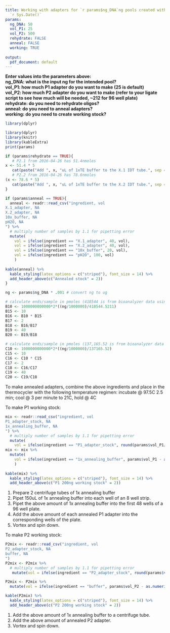 ```yaml
---
title: Working with adapters for `r params$ng_DNA`ng pools created with PstI-MluCI on
  `r Sys.Date()`
params:
  ng_DNA: 50
  vol_P1: 25
  vol_P2: 500
  rehydrate: FALSE
  anneal: FALSE
  working: TRUE
  
output:
  pdf_document: default
---
```


**Enter values into the parameters above:  
ng_DNA: what is the input ng for the intended pool?  
vol_P1: how much P1 adapter do you want to make (25 is default)  
vol_P2: how much P2 adapter do you want to make (refer to your ligate script to see how much will be needed, ~212 for 96 well plate)  
rehydrate: do you need to rehydrate oligos?  
anneal: do you need to anneal adapters?  
working: do you need to create working stock?**  

```r
library(dplyr)
```


```r
library(dplyr)
library(knitr)
library(kableExtra)
print(params)

if (params$rehydrate == TRUE){
   # P2.1 from 2016-04-26 has 51.4nmoles
x <- 51.4 * 5
   cat(paste("Add ", x, "uL of 1xTE buffer to the X.1 IDT tube.", sep = ""))
   # P2.2 from 2016-04-26 has 78.6nmoles
(x <- 78.6 * 5)
   cat(paste("Add ", x, "uL of 1xTE buffer to the X.2 IDT tube.", sep = ""))
}
```
```r
if (params$anneal == TRUE){
  anneal <- readr::read_csv("ingredient, vol
X.1_adapter, NA
X.2_adapter, NA
10x_buffer, NA
pH2O, NA
") %>% 
  # multiply number of samples by 1.1 for pipetting error
  mutate(
    vol = ifelse(ingredient == "X.1_adapter", 40, vol),
    vol = ifelse(ingredient == "X.2_adapter", 40, vol), 
    vol = ifelse(ingredient == "10x_buffer", 20, vol), 
    vol = ifelse(ingredient == "pH2O", 100, vol)
    )
 
kable(anneal) %>%
  kable_styling(latex_options = c("striped"), font_size = 14) %>%
  add_header_above(c("Annealed stock" = 2))
}

```

```r
ng <- params$ng_DNA * .001 # convert ng to ug

# calculate ends/sample in pmoles (418544 is from bioanalyzer data using the ligation molarity calculator, APCL-PstI specific)
B10 <- 1000000000000*2*((ng/1000000)/418544.5211)
B15 <- 10
B16 <- B10 * B15
B17 <- 2
B18 <- B16/B17
B19 <- 40
B20 <- B19/B18

# calculate ends/sample in pmoles (137,165.52 is from bioanalyzer data using the ligation molarity calculator, APCL-MluCI specific)
C10 <- 1000000000000*2*((ng/1000000)/137165.52)
C15 <- 10
C16 <- C10 * C15
C17 <- 2
C18 <- C16/C17
C19 <- 40
C20 <- C19/C18

```
To make annealed adapters, combine the above ingredients and place in the thermocycler with the following temperature regimen:
incubate @ 97.5C 2.5 min; cool @ 3 per minute to 21C, hold @ 4C 


To make P1 working stock:
```r
mix <- readr::read_csv("ingredient, vol
P1_adapter_stock, NA
1x_annealing_buffer, NA
") %>% 
  # multiply number of samples by 1.1 for pipetting error
  mutate(
    vol = ifelse(ingredient == "P1_adapter_stock", round(params$vol_P1/B20) , vol))
mix <- mix %>% 
  mutate(
    vol = ifelse(ingredient == "1x_annealing_buffer", params$vol_P1 - as.numeric(mix$vol[1]), vol)
    )
 
kable(mix) %>%
  kable_styling(latex_options = c("striped"), font_size = 14) %>%
  add_header_above(c("P1 200ng working stock" = 2))
```
1. Prepare 2 centrifuge tubes of 1x annealing buffer  
2. Pipet 150uL of 1x annealing buffer into each well of an 8 well strip.  
3. Pipet the above amount of 1x annealing buffer into the first 48 wells of a  96 well plate.  
4. Add the above amount of each annealed P1 adapter into the corresponding wells of the plate.  
5. Vortex and spin down.  

To make P2 working stock: 
```r

P2mix <- readr::read_csv("ingredient, vol
P2_adapter_stock, NA
buffer, NA
") 
P2mix <- P2mix %>% 
  # multiply number of samples by 1.1 for pipetting error
   mutate(vol = ifelse(ingredient == "P2_adapter_stock", round(params$vol_P2/C20) , vol)) 

P2mix <- P2mix %>% 
  mutate(vol = ifelse(ingredient == "buffer", params$vol_P2 - as.numeric(P2mix$vol[1]), vol))

kable(P2mix) %>%
  kable_styling(latex_options = c("striped"), font_size = 14) %>%
  add_header_above(c("P2 200ng working stock" = 2))

```
1. Add the above amount of  1x annealing buffer to a centrifuge tube.  
2. Add the above amount of annealed P2 adapter.  
3. Vortex and spin down.





